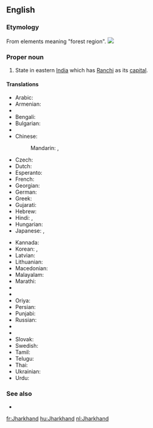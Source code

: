 ==English==
{{wikipedia}}

===Etymology===
From elements meaning "forest region".
[[Image:Jharkhand in India (disputed hatched).svg|thumb|]]
===Proper noun===
{{en-proper noun}}

# State in eastern [[India]] which has [[Ranchi]] as its [[capital]].

====Translations====
{{trans-top|state in eastern India}}
* Arabic: {{t-|ar|جهارخاند|m|tr=jarkhānd}}
* Armenian: {{t|hy|Ջհարքհանդ|sc=Armn}}
* {{trreq|as}}
* Bengali: {{t-|bn|ঝাড়খণ্ড|sc=Beng}}
* Bulgarian: {{t|bg|Джаркханд|sc=Cyrl}}
* {{trreq|hne}}
* Chinese:
*: Mandarin: {{t|cmn|恰爾康得邦|sc=Hani}},  {{t|cmn|恰尔康得邦|tr=Qià'ěrkāngde-bāng|sc=Hani}}
* Czech: {{t|cs|Džhárkhand}}
* Dutch: {{t+|nl|Jharkhand}}
* Esperanto: {{t|eo|Ĝharkhando}}
* French: {{t+|fr|Jharkhand|m}}
* Georgian: {{t|ka|ჯარხანდი|sc=Geor}}
* German: {{t-|de|Jharkhand|n}}
* Greek: {{t|el|Τζαρκάντ|sc=Grek}}
* Gujarati: {{t|gu|ઝારખંડ|sc=Gujr}}
* Hebrew: {{t-|he|ג'הרקאנד}}
* Hindi: {{t-|hi|झारखंड|tr=jhārkhaṇḍ}},  {{t+|hi|झारखण्ड|tr=jhārkhaṇḍ}}
* Hungarian: {{t+|hu|Dzshárkhand}}
* Japanese: {{t-|ja|ジャールカンド州|tr=Jārukando-shū}},  {{t-|ja|ジャールカンド|tr=Jārukando}}
{{trans-mid}}
* Kannada: {{t|kn|ಝಾರ್ಖಂಡ್|sc=Knda}}
* Korean: {{t|ko|자르칸드 주|sc=Kore}}, {{t|ko|자르칸드|sc=Kore}}
* Latvian: {{t|lv|Džhārkhanda}}
* Lithuanian: {{t|lt|Džarkandas}}
* Macedonian: {{t|mk|Џарканд|sc=Cyrl}}
* Malayalam: {{t|ml|ഝാർഖണ്ഡ്‌|sc=Mlym}}
* Marathi: {{t|mr|झारखंड|sc=Deva}}
* {{trreq|lus}}
* {{trreq|ne}}
* Oriya: {{t|or|ଝାଡ଼ଖଣ୍ଡ|sc=Orya}}
* Persian: {{t|fa|جارکند|sc=fa-Arab}}
* Punjabi: {{t|pa|ਝਾਰਖੰਡ|sc=Guru}}
* Russian: {{t-|ru|Джаркханд|m|tr=Džarkxánd}}
* {{trreq|sat}}
* {{trreq|sip}}
* Slovak: {{t|sk|Džhárkhand}}
* Swedish: {{t-|sv|Jharkhand}}
* Tamil: {{t|ta|சார்க்கண்ட்|sc=Taml}}
* Telugu: {{t|te|జార్ఖండ్|sc=Telu}}
* Thai: {{t-|th|รัฐฌาร์ขัณฑ์|tr=rát chaa-kăn}}
* Ukrainian: {{t|uk|Джхаркханд|sc=Cyrl}}
* Urdu: {{t-|ur|جھارکھنڈ}}
{{trans-bottom}}

===See also===
* {{list|en|states of India}}


[[fr:Jharkhand]]
[[hu:Jharkhand]]
[[nl:Jharkhand]]